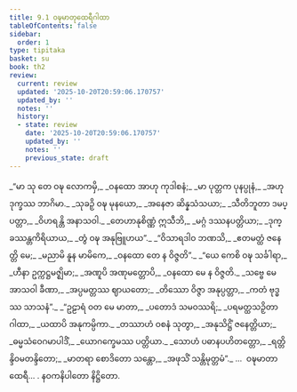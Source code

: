 ```yaml
---
title: 9.1 ဝဍ္ဎမာတုထေရီဂါထာ
tableOfContents: false
sidebar:
  order: 1
type: tipitaka
basket: su
book: th2
review:
  current: review
  updated: '2025-10-20T20:59:06.170757'
  updated_by: ''
  notes: ''
  history:
  - state: review
    date: '2025-10-20T20:59:06.170757'
    updated_by: ''
    notes: ''
    previous_state: draft
---
```



<DynamicBreadcrumb />


<ReviewStatus review={frontmatter.review} showDetails={true} />

<HypothesisAnnotation frontmatter={frontmatter} />

<Division number="204" book="th2" e="ch" v="19" p="402">

<Paragraph number="274" type="verses" book="th2">
_“မာ သု တေ ဝဍ္ဎ လောကမှိ,_  
_ဝနထော အာဟု ကုဒါစနံ;_  
_မာ ပုတ္တက ပုနပ္ပုနံ,_  
_အဟု ဒုက္ခဿ ဘာဂိမာ._  

</Paragraph>

</Division>
<Division number="205" book="th2" e="ch" v="19" p="402">

<Paragraph number="275" type="verses" book="th2">
_သုခဉှိ ဝဍ္ဎ မုနယော,_  
_အနေဇာ ဆိန္နသံသယာ;_  
_သီတိဘူတာ ဒမပ္ပတ္တာ,_  
_ဝိဟရန္တိ အနာသဝါ._  

</Paragraph>

</Division>
<Division number="206" book="th2" e="ch" v="19" p="402">

<Paragraph number="276" type="verses" book="th2">
_တေဟာနုစိဏ္ဏံ ဣသီဘိ,_  
_မဂ္ဂံ ဒဿနပတ္တိယာ;_  
_ဒုက္ခဿန္တကိရိယာယ,_  
_တွံ ဝဍ္ဎ အနုဗြူဟယ”._  

</Paragraph>

</Division>
<Division number="207" book="th2" e="ch" v="19" p="402">

<Paragraph number="277" type="verses" book="th2">
_“ဝိသာရဒါဝ ဘဏသိ,_  
_ဧတမတ္ထံ ဇနေတ္တိ မေ;_  
_မညာမိ နူန မာမိကေ,_  
_ဝနထော တေ န ဝိဇ္ဇတိ”._  

</Paragraph>

</Division>
<Division number="208" book="th2" e="ch" v="19" p="402">

<Paragraph number="278" type="verses" book="th2">
_“ယေ ကေစိ ဝဍ္ဎ သင်္ခါရာ,_  
_ဟီနာ ဥက္ကဋ္ဌမဇ္ဈိမာ;_  
_အဏူပိ အဏုမတ္တောပိ,_  
_ဝနထော မေ န ဝိဇ္ဇတိ._  

</Paragraph>

</Division>
<Division number="209" book="th2" e="ch" v="19" p="402">

<Paragraph number="279" type="verses" book="th2">
_သဗ္ဗေ မေ အာသဝါ ခီဏာ,_  
_အပ္ပမတ္တဿ ဈာယတော;_  
_တိဿော ဝိဇ္ဇာ အနုပ္ပတ္တာ,_  
_ကတံ ဗုဒ္ဓဿ သာသနံ”._  

</Paragraph>

</Division>
<Division number="210" book="th2" e="ch" v="19" p="402">

<Paragraph number="280" type="verses" book="th2">
_“ဥဠာရံ ဝတ မေ မာတာ,_  
_ပတောဒံ သမဝဿရိ;_  
_ပရမတ္ထသဉှိတာ ဂါထာ,_  
_ယထာပိ အနုကမ္ပိကာ._  

</Paragraph>

</Division>
<Division number="211" book="th2" e="ch" v="19" p="402">

<Paragraph number="281" type="verses" book="th2">
_တဿာဟံ ဝစနံ သုတွာ,_  
_အနုသိဋ္ဌိံ ဇနေတ္တိယာ;_  
_ဓမ္မသံဝေဂမာပါဒိံ,_  
_ယောဂက္ခေမဿ ပတ္တိယာ._  

</Paragraph>

</Division>
<Division number="212" book="th2" e="ch" v="19" p="402">

<Paragraph number="282" type="verses" book="th2">
_သောဟံ ပဓာနပဟိတတ္တော,_  
_ရတ္တိန္ဒိဝမတန္ဒိတော;_  
_မာတရာ စောဒိတော သန္တော,_  
_အဖုသိံ သန္တိမုတ္တမံ”._  


</Paragraph>
</Division>

<Paragraph number="283" type="center" book="th2">
…  ဝဍ္ဎမာတာ ထေရီ… .



</Paragraph>

<Paragraph number="284" type="center" book="th2">
နဝကနိပါတော နိဋ္ဌိတော.
</Paragraph>